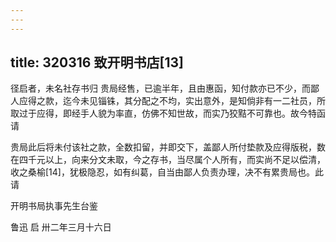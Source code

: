 ```yaml
---
---
---
```

title: 320316 致开明书店[13]
---




径启者，未名社存书归 贵局经售，已逾半年，且由惠函，知付款亦已不少，而鄙人应得之款，迄今未见锱铢，其分配之不均，实出意外，是知倘非有一二社员，所取过于应得，即经手人貌为率直，仿佛不知世故，而实乃狡黠不可靠也。故今特函请

贵局此后将未付该社之款，全数扣留，并即交下，盖鄙人所付垫款及应得版税，数在四千元以上，向来分文未取，今之存书，当尽属个人所有，而实尚不足以偿清，收之桑榆[14]，犹极隐忍，如有纠葛，自当由鄙人负责办理，决不有累贵局也。此请

开明书局执事先生台鉴

鲁迅 启 卅二年三月十六日